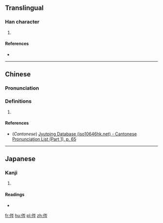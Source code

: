 ==Translingual==

===Han character===
{{Han char|rn=9|rad=人|as=07|sn=9|four=2222<sub>7</sub>|canj=人山人弓 (OUON)|ids=⿰[[亻]][[岑]]}}

# {{defn|Han|sort=人07}}

====References====
* {{Han ref|kx=0103.250|dkj=00652|hdz=10162.070|uh=4FBA|ud=20410|bh=CDEC|bd=52716}}

----

==Chinese==
{{zh-forms}}

===Pronunciation===
{{zh-pron
|m=shèn
|c=sam6
|mc=y
|oc=y
|ma=
|cat=
}}

===Definitions===
# {{rfdef|lang=zh}}

====References====
*(''Cantonese'') [http://www.iso10646hk.net/jp/document/download.jsp Jyutping Database (iso10646hk.net) - Cantonese Pronunciation List (Part 1), p. 65]

----

==Japanese==

===Kanji===
{{ja-kanji|grade=|rs=人07}}

# {{defn|lang=ja|sort=人07}}

====Readings====
* {{ja-readings|on=[[しん]] (shin), [[じん]] (jin)|kun=}}

[[fr:侺]]
[[hu:侺]]
[[pl:侺]]
[[zh:侺]]